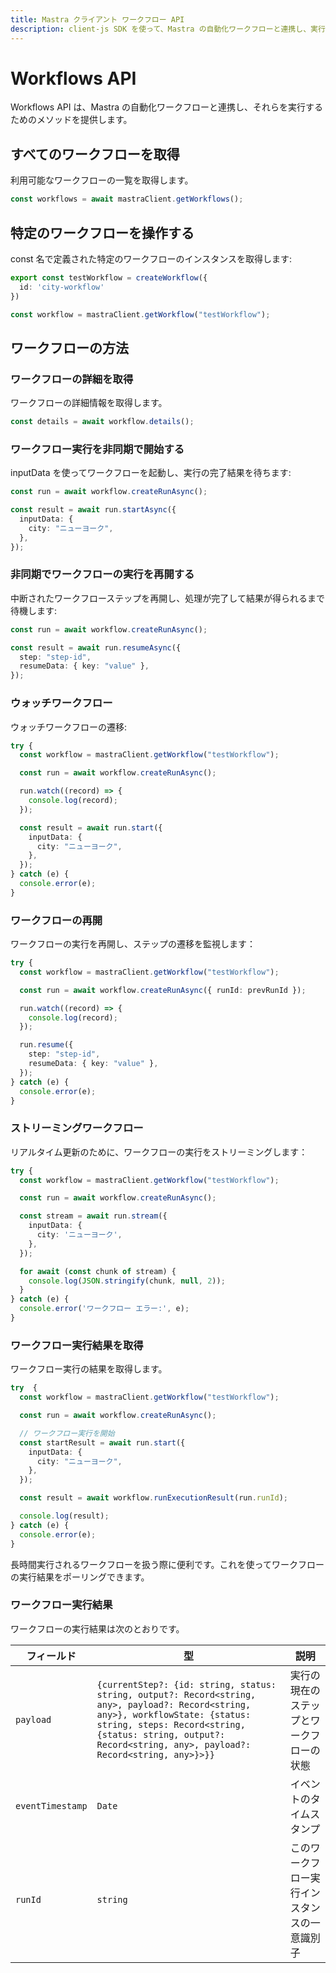 ```yaml
---
title: Mastra クライアント ワークフロー API
description: client-js SDK を使って、Mastra の自動化ワークフローと連携し、実行する方法を学びます。
---
```


# Workflows API

Workflows API は、Mastra の自動化ワークフローと連携し、それらを実行するためのメソッドを提供します。

## すべてのワークフローを取得

利用可能なワークフローの一覧を取得します。

```typescript
const workflows = await mastraClient.getWorkflows();
```


## 特定のワークフローを操作する

const 名で定義された特定のワークフローのインスタンスを取得します:

```typescript filename="src/mastra/workflows/test-workflow.ts"
export const testWorkflow = createWorkflow({
  id: 'city-workflow'
})
```

```typescript
const workflow = mastraClient.getWorkflow("testWorkflow");
```


## ワークフローの方法

### ワークフローの詳細を取得

ワークフローの詳細情報を取得します。

```typescript
const details = await workflow.details();
```


### ワークフロー実行を非同期で開始する

inputData を使ってワークフローを起動し、実行の完了結果を待ちます:

```typescript
const run = await workflow.createRunAsync();

const result = await run.startAsync({
  inputData: {
    city: "ニューヨーク",
  },
});
```


### 非同期でワークフローの実行を再開する

中断されたワークフローステップを再開し、処理が完了して結果が得られるまで待機します:

```typescript
const run = await workflow.createRunAsync();

const result = await run.resumeAsync({
  step: "step-id",
  resumeData: { key: "value" },
});
```


### ウォッチワークフロー

ウォッチワークフローの遷移:

```typescript
try {
  const workflow = mastraClient.getWorkflow("testWorkflow");

  const run = await workflow.createRunAsync();

  run.watch((record) => {
    console.log(record);
  });

  const result = await run.start({
    inputData: {
      city: "ニューヨーク",
    },
  });
} catch (e) {
  console.error(e);
}
```


### ワークフローの再開

ワークフローの実行を再開し、ステップの遷移を監視します：

```typescript
try {
  const workflow = mastraClient.getWorkflow("testWorkflow");

  const run = await workflow.createRunAsync({ runId: prevRunId });

  run.watch((record) => {
    console.log(record);
  });

  run.resume({
    step: "step-id",
    resumeData: { key: "value" },
  });
} catch (e) {
  console.error(e);
}
```


### ストリーミングワークフロー

リアルタイム更新のために、ワークフローの実行をストリーミングします：

```typescript
try {
  const workflow = mastraClient.getWorkflow("testWorkflow");

  const run = await workflow.createRunAsync();

  const stream = await run.stream({
    inputData: {
      city: 'ニューヨーク',
    },
  });

  for await (const chunk of stream) {
    console.log(JSON.stringify(chunk, null, 2));
  }
} catch (e) {
  console.error('ワークフロー エラー:', e);
}
```


### ワークフロー実行結果を取得

ワークフロー実行の結果を取得します。

```typescript
try  {
  const workflow = mastraClient.getWorkflow("testWorkflow");

  const run = await workflow.createRunAsync();

  // ワークフロー実行を開始
  const startResult = await run.start({
    inputData: {
      city: "ニューヨーク",
    },
  });

  const result = await workflow.runExecutionResult(run.runId);

  console.log(result);
} catch (e) {
  console.error(e);
}
```

長時間実行されるワークフローを扱う際に便利です。これを使ってワークフローの実行結果をポーリングできます。


### ワークフロー実行結果

ワークフローの実行結果は次のとおりです。

| フィールド       | 型                                                                                                                                                                                                                                                  | 説明                                         |
| ---------------- | --------------------------------------------------------------------------------------------------------------------------------------------------------------------------------------------------------------------------------------------------- | -------------------------------------------- |
| `payload`        | `{currentStep?: {id: string, status: string, output?: Record<string, any>, payload?: Record<string, any>}, workflowState: {status: string, steps: Record<string, {status: string, output?: Record<string, any>, payload?: Record<string, any>}>}}` | 実行の現在のステップとワークフローの状態     |
| `eventTimestamp` | `Date`                                                                                                                                                                                                                                              | イベントのタイムスタンプ                     |
| `runId`          | `string`                                                                                                                                                                                                                                            | このワークフロー実行インスタンスの一意識別子 |